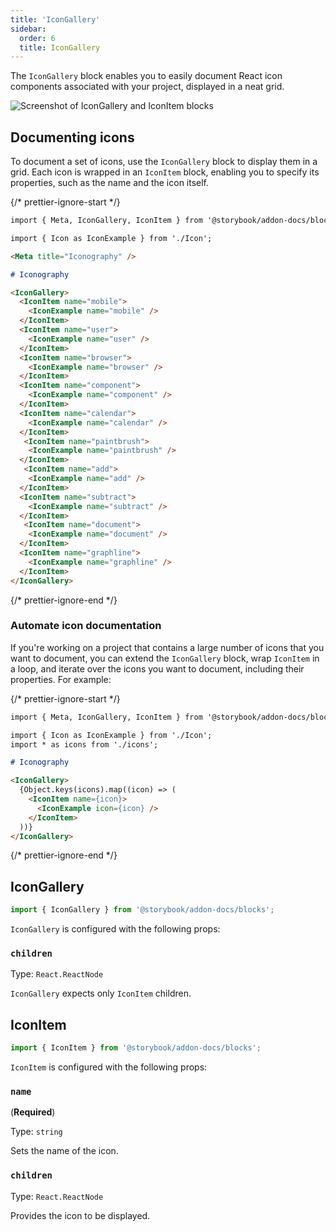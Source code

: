 ```yaml
---
title: 'IconGallery'
sidebar:
  order: 6
  title: IconGallery
---
```


<YouTubeCallout id="tyNIspWhFyU" title="Storybook for Design Systems - IconGallery Doc Block" params="start=131" />

The `IconGallery` block enables you to easily document React icon components associated with your project, displayed in a neat grid.

![Screenshot of IconGallery and IconItem blocks](../../_assets/api/doc-block-icongallery.png)

## Documenting icons

To document a set of icons, use the `IconGallery` block to display them in a grid. Each icon is wrapped in an `IconItem` block, enabling you to specify its properties, such as the name and the icon itself.

{/* prettier-ignore-start */}

```md title="Iconography.mdx"
import { Meta, IconGallery, IconItem } from '@storybook/addon-docs/blocks';

import { Icon as IconExample } from './Icon';

<Meta title="Iconography" />

# Iconography

<IconGallery>
  <IconItem name="mobile">
    <IconExample name="mobile" />
  </IconItem>
  <IconItem name="user">
    <IconExample name="user" />
  </IconItem>
  <IconItem name="browser">
    <IconExample name="browser" />
  </IconItem>
  <IconItem name="component">
    <IconExample name="component" />
  </IconItem>
  <IconItem name="calendar">
    <IconExample name="calendar" />
  </IconItem>
   <IconItem name="paintbrush">
    <IconExample name="paintbrush" />
  </IconItem>
   <IconItem name="add">
    <IconExample name="add" />
  </IconItem>
  <IconItem name="subtract">
    <IconExample name="subtract" />
  </IconItem>
   <IconItem name="document">
    <IconExample name="document" />
  </IconItem>
  <IconItem name="graphline">
    <IconExample name="graphline" />
  </IconItem>
</IconGallery>
```

{/* prettier-ignore-end */}

### Automate icon documentation

If you're working on a project that contains a large number of icons that you want to document, you can extend the `IconGallery` block, wrap `IconItem` in a loop, and iterate over the icons you want to document, including their properties. For example:

{/* prettier-ignore-start */}

```md title="Iconography.mdx"
import { Meta, IconGallery, IconItem } from '@storybook/addon-docs/blocks';

import { Icon as IconExample } from './Icon';
import * as icons from './icons';

# Iconography

<IconGallery>
  {Object.keys(icons).map((icon) => (
    <IconItem name={icon}>
      <IconExample icon={icon} />
    </IconItem>
  ))}
</IconGallery>
```

{/* prettier-ignore-end */}

## IconGallery

```js
import { IconGallery } from '@storybook/addon-docs/blocks';
```

`IconGallery` is configured with the following props:

### `children`

Type: `React.ReactNode`

`IconGallery` expects only `IconItem` children.

## IconItem

```js
import { IconItem } from '@storybook/addon-docs/blocks';
```

`IconItem` is configured with the following props:

### `name`

(**Required**)

Type: `string`

Sets the name of the icon.

### `children`

Type: `React.ReactNode`

Provides the icon to be displayed.
